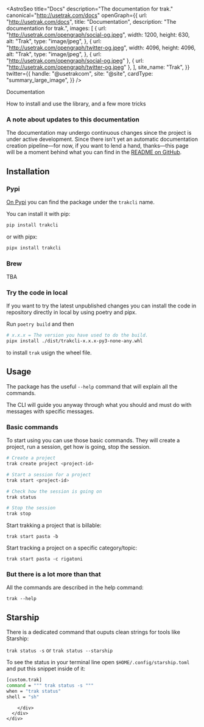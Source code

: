 
<AstroSeo
  title="Docs"
  description="The documentation for trak."
  canonical="http://usetrak.com/docs"
  openGraph={{
    url: "http://usetrak.com/docs",
    title: "Documentation",
    description: "The documentation for trak.",
    images: [
      {
        url: "http://usetrak.com/opengraph/social-og.jpeg",
        width: 1200,
        height: 630,
        alt: "Trak",
        type: "image/jpeg",
      },
      {
        url: "http://usetrak.com/opengraph/twitter-og.jpeg",
        width: 4096,
        height: 4096,
        alt: "Trak",
        type: "image/jpeg",
      },
      { url: "http://usetrak.com/opengraph/social-og.jpeg" },
      { url: "http://usetrak.com/opengraph/twitter-og.jpeg" },
    ],
    site_name: "Trak",
  }}
  twitter={{
    handle: "@usetrakcom",
    site: "@site",
    cardType: "summary_large_image",
  }}
/>
<BaseLayout>
  <Navigation />
  <section aria-labelledby="documentation-title" id="documentation">
    <div class="mx-auto w-full lg:px-24 max-w-7xl md:px-12 items-center px-8 py-24 scroll-mt-12">
      <div>
        <div class="max-w-2xl mx-auto">
          <p class="text-black font-extrabold lg:text-5xl text-4xl tracking-tight">Documentation</p>
          <p class="text-gray-500 lg:text-xl max-w-2xl mt-4 mx-auto text-base">How to install and use the library, and a few more tricks</p>
        </div>
        <div class="max-w-2xl prose mt-12 mx-auto">

### A note about updates to this documentation

The documentation may undergo continuous changes since the project is under active development.
Since there isn't yet an automatic documentation creation pipeline—for now,
if you want to lend a hand, thanks—this page will be a moment behind what you can find in the [README on GitHub](https://github.com/lcfd/trak#readme).

## Installation

### Pypi

[On Pypi](https://pypi.org/project/trakcli/) you can find the package under the `trakcli` name.

You can install it with pip:

```bash
pip install trakcli
```

or with pipx:

```bash
pipx install trakcli
```

### Brew

TBA

### Try the code in local

If you want to try the latest unpublished changes you can install the code in repository directly in local by using poetry and pipx.

Run `poetry build` and then

```bash
# x.x.x = The version you have used to do the build.
pipx install ./dist/trakcli-x.x.x-py3-none-any.whl
```

to install `trak` usign the wheel file.

## Usage

The package has the useful `--help` command that will explain all the commands.

The CLI will guide you anyway through what you should and must do with messages with specific messages.

### Basic commands

To start using you can use those basic commands.
They will create a project, run a session, get how is going, stop the session.

```bash
# Create a project
trak create project <project-id>

# Start a session for a project
trak start <project-id>

# Check how the session is going on
trak status

# Stop the session
trak stop
```

Start trakking a project that is billable:

`trak start pasta -b`

Start tracking a project on a specific category/topic:

`trak start pasta -c rigatoni`

### But there is a lot more than that

All the commands are described in the help command:

`trak --help`

## Starship

There is a dedicated command that ouputs clean strings for tools like Starship:

`trak status -s` or `trak status --starship`

To see the status in your terminal line open `$HOME/.config/starship.toml`
and put this snippet inside of it:

```bash
[custom.trak]
command = """ trak status -s """
when = "trak status"
shell = "sh"
```

        </div>
      </div>
    </div>

  </section>
  <Footer />
</BaseLayout>
